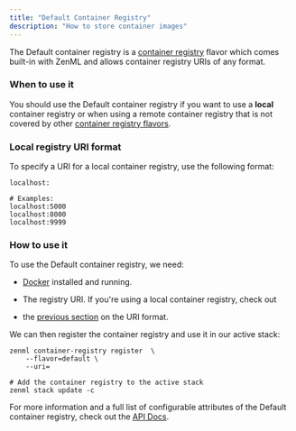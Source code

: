 ```yaml
---
title: "Default Container Registry"
description: "How to store container images"
---
```


The Default container registry is a [container registry](/component-gallery/container-registries) flavor which comes built-in with ZenML and allows container registry URIs of any format.

### When to use it

You should use the Default container registry if you want to use a **local** container registry or when using a remote container registry that is not covered by other [container registry flavors](/component-gallery/container-registries#container-registry-flavors).

### Local registry URI format

To specify a URI for a local container registry, use the following format:

```
localhost:

# Examples:
localhost:5000
localhost:8000
localhost:9999
```

### How to use it

To use the Default container registry, we need:

* [Docker](https://www.docker.com) installed and running.

* The registry URI. If you're using a local container registry, check out

* the [previous section](/component-gallery/container-registries/default#local-registry-uri-format) on the URI format.

We can then register the container registry and use it in our active stack:

```
zenml container-registry register  \
    --flavor=default \
    --uri=

# Add the container registry to the active stack
zenml stack update -c 
```

For more information and a full list of configurable attributes of the Default container registry, check out the [API Docs](https://apidocs.zenml.io/latest/integration%5Fcode%5Fdocs/integrations-aws/#zenml.integrations.aws.container%5Fregistries.default%5Fcontainer%5Fregistry.DefaultContainerRegistry).